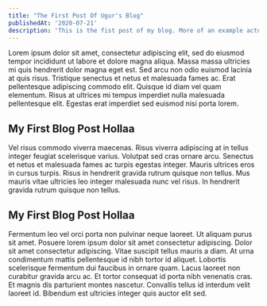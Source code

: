 ```yaml
---
title: "The First Post Of Ugur's Blog"
publishedAt: '2020-07-21'
description: 'This is the fist post of my blog. More of an example actually. Looks pretty good so far.'
---
```


Lorem ipsum dolor sit amet, consectetur adipiscing elit, sed do eiusmod tempor incididunt ut labore et dolore magna aliqua. Massa massa ultricies mi quis hendrerit dolor magna eget est. Sed arcu non odio euismod lacinia at quis risus. Tristique senectus et netus et malesuada fames ac. Erat pellentesque adipiscing commodo elit. Quisque id diam vel quam elementum. Risus at ultrices mi tempus imperdiet nulla malesuada pellentesque elit. Egestas erat imperdiet sed euismod nisi porta lorem.

## My First Blog Post Hollaa

Vel risus commodo viverra maecenas. Risus viverra adipiscing at in tellus integer feugiat scelerisque varius. Volutpat sed cras ornare arcu. Senectus et netus et malesuada fames ac turpis egestas integer. Mauris ultrices eros in cursus turpis. Risus in hendrerit gravida rutrum quisque non tellus. Mus mauris vitae ultricies leo integer malesuada nunc vel risus. In hendrerit gravida rutrum quisque non tellus.

## My First Blog Post Hollaa

Fermentum leo vel orci porta non pulvinar neque laoreet. Ut aliquam purus sit amet. Posuere lorem ipsum dolor sit amet consectetur adipiscing. Dolor sit amet consectetur adipiscing. Vitae suscipit tellus mauris a diam. At urna condimentum mattis pellentesque id nibh tortor id aliquet. Lobortis scelerisque fermentum dui faucibus in ornare quam. Lacus laoreet non curabitur gravida arcu ac. Et tortor consequat id porta nibh venenatis cras. Et magnis dis parturient montes nascetur. Convallis tellus id interdum velit laoreet id. Bibendum est ultricies integer quis auctor elit sed.

